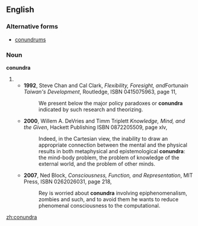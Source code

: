 {{rfv}}
==English==
===Alternative forms===
*[[conundrums]] {{qualifier|more common}}
===Noun===
'''conundra''' {{p}}

# {{plural of|[[conundrum#English|conundrum]]}}
#*'''1992''', Steve Chan and Cal Clark, ''Flexibility, Foresight, and ''Fortuna'' in Taiwan's Development'', Routledge, ISBN 0415075963, page 11,
#*:We present below the major policy paradoxes or '''conundra''' indicated by such research and theorizing.
#*'''2000''', Willem A. DeVries and Timm Triplett ''Knowledge, Mind, and the Given'', Hackett Publishing ISBN 0872205509, page xlv,
#*:Indeed, in the Cartesian view, the inability to draw an appropriate connection between the mental and the physical results in both metaphysical and epistemological '''conundra''': the mind-body problem, the problem of knowledge of the external world, and the problem of other minds.
#*'''2007''', Ned Block, ''Consciousness, Function, and Representation'', MIT Press, ISBN 0262026031, page 218,
#*:Rey is worried about '''conundra''' involving epiphenomenalism, zombies and such, and to avoid them he wants to reduce phenomenal consciousness to the computational.
[[zh:conundra]]